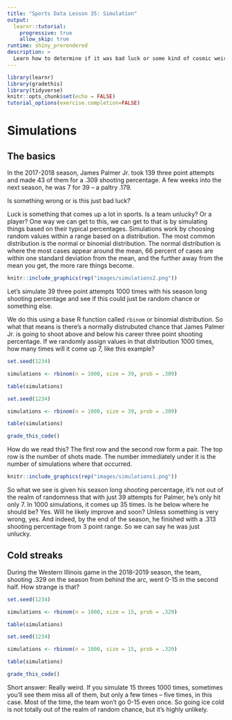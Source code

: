 ```yaml
---
title: "Sports Data Lesson 35: Simulation"
output: 
  learnr::tutorial:
    progressive: true
    allow_skip: true
runtime: shiny_prerendered
description: >
  Learn how to determine if it was bad luck or some kind of cosmic weirdness.
---
```


```r
library(learnr)
library(gradethis)
library(tidyverse)
knitr::opts_chunk$set(echo = FALSE)
tutorial_options(exercise.completion=FALSE)
```

# Simulations

## The basics

In the 2017-2018 season, James Palmer Jr. took 139 three point attempts and made 43 of them for a .309 shooting percentage. A few weeks into the next season, he was 7 for 39 -- a paltry .179. 

Is something wrong or is this just bad luck? 

Luck is something that comes up a lot in sports. Is a team unlucky? Or a player? One way we can get to this, we can get to that is by simulating things based on their typical percentages. Simulations work by choosing random values within a range based on a distribution. The most common distribution is the normal or binomial distribution. The normal distribution is where the most cases appear around the mean, 66 percent of cases are within one standard deviation from the mean, and the further away from the mean you get, the more rare things become.

```r
knitr::include_graphics(rep("images/simulations2.png"))
```

Let's simulate 39 three point attempts 1000 times with his season long shooting percentage and see if this could just be random chance or something else. 

We do this using a base R function called `rbinom` or binomial distribution. So what that means is there's a normally distrubuted chance that James Palmer Jr. is going to shoot above and below his career three point shooting percentage. If we randomly assign values in that distribution 1000 times, how many times will it come up 7, like this example?  

```r
set.seed(1234)

simulations <- rbinom(n = 1000, size = 39, prob = .309)

table(simulations)
```
```r
set.seed(1234)

simulations <- rbinom(n = 1000, size = 39, prob = .309)

table(simulations)
```
```r
grade_this_code()
```

How do we read this? The first row and the second row form a pair. The top row is the number of shots made. The number immediately under it is the number of simulations where that occurred. 

```r
knitr::include_graphics(rep("images/simulations1.png"))
```

So what we see is given his season long shooting percentage, it's not out of the realm of randomness that with just 39 attempts for Palmer, he's only hit only 7. In 1000 simulations, it comes up 35 times. Is he below where he should be? Yes. Will he likely improve and soon? Unless something is very wrong, yes. And indeed, by the end of the season, he finished with a .313 shooting percentage from 3 point range. So we can say he was just unlucky. 

## Cold streaks

During the Western Illinois game in the 2018-2019 season, the team, shooting .329 on the season from behind the arc, went 0-15 in the second half. How strange is that? 

```r
set.seed(1234)

simulations <- rbinom(n = 1000, size = 15, prob = .329)

table(simulations)
```
```r
set.seed(1234)

simulations <- rbinom(n = 1000, size = 15, prob = .329)

table(simulations)
```
```r
grade_this_code()
```

Short answer: Really weird. If you simulate 15 threes 1000 times, sometimes you'll see them miss all of them, but only a few times -- five times, in this case. Most of the time, the team won't go 0-15 even once. So going ice cold is not totally out of the realm of random chance, but it's highly unlikely.